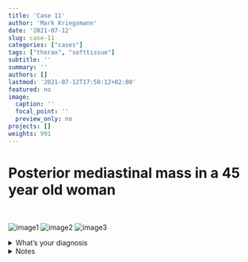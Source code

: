 ```yaml
---
title: 'Case 11'
author: 'Mark Kriegsmann'
date: '2021-07-12'
slug: case-11
categories: ["cases"]
tags: ["thorax", "softtissue"]
subtitle: ''
summary: ''
authors: []
lastmod: '2021-07-12T17:50:12+02:00'
featured: no
image:
  caption: ''
  focal_point: ''
  preview_only: no
projects: []
weights: 991
---
```




# Posterior mediastinal mass in a 45 year old woman
<br>


![image1](/case11/1x_he.png)
![image2](/case11/10x_he.png)
![image3](/case11/20x_he.png)


<details close>

<summary>What's your diagnosis</summary>
<br>
Ganglioneuroma

</details>


<details close>

<summary>Notes</summary>
<br>

**Definion:** <br>Benign neoplasm that originates from neural crest cells of sympathetic ganglia or adrenal medulla <br>
<br>
**Epidemiology and clinical features:** <br> Usually not in children.<br>
Posterior mediastinum commonly affected 
<br><br>
**Microscopy:** <br> Schwann cells and Ganglion cells. <br>Ganglion cells may be dysmorphic. <br>Subtypes are: with mature ganglion cells and with maturing ganglion cells.
<br><br>
**Therapy and Prognosis:** <br> Benign.<br> 

**Reference:** <br>https://www.pathologyoutlines.com/topic/adrenalganglioneuroma.html

</details>



